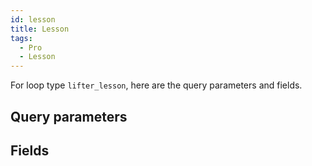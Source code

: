 ```yaml
---
id: lesson
title: Lesson
tags:
  - Pro
  - Lesson
---
```


For loop type `lifter_lesson`, here are the query parameters and fields.

## Query parameters

<QueryArgsList args={json.query_args} />

## Fields

<FieldsList fields={json.fields} />
